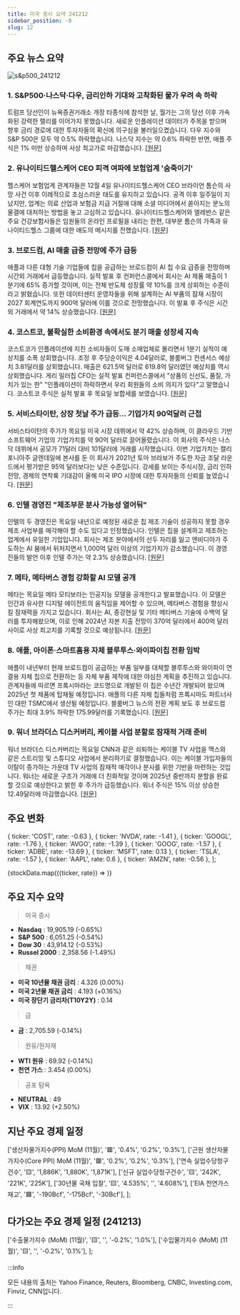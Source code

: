 ```yaml
---
title: 미국 증시 요약 241212
sidebar_position: -9
slug: 12
---
```


## 주요 뉴스 요약

![s&p500_241212](/map/241212.png)

### 1. **S&P500·나스닥·다우, 금리인하 기대와 고착화된 물가 우려 속 하락**

트럼프 당선인이 뉴욕증권거래소 개장 타종식에 참석한 날, 월가는 그의 당선 이후 가속화된 강력한 랠리를 이어가지 못했습니다. 새로운 인플레이션 데이터가 주목을 받으며 향후 금리 경로에 대한 투자자들의 확신에 의구심을 불러일으켰습니다. 다우 지수와 S&P 500은 모두 약 0.5% 하락했습니다. 나스닥 지수는 약 0.6% 하락한 반면, 애플 주식은 1% 미만 상승하며 사상 최고가로 마감했습니다. [[원문]](https://finance.yahoo.com/news/live/stock-market-today-sp-500-nasdaq-dow-slide-with-rate-cuts-sticky-inflation-in-focus-143027556.html)

### 2. **유나이티드헬스케어 CEO 피격 여파에 보험업계 '숨죽이기'**

헬스케어 보험업계 관계자들은 12월 4일 유나이티드헬스케어 CEO 브라이언 톰슨의 사망 사건 이후 이례적으로 조심스러운 태도를 유지하고 있습니다. 공격 이후 일주일이 지났지만, 업계는 의료 산업과 보험금 지급 거절에 대해 소셜 미디어에서 쏟아지는 분노의 물결에 대처하는 방법을 놓고 고심하고 있습니다. 유나이티드헬스케어와 엘레반스 같은 주요 건강보험사들은 임원들의 온라인 프로필을 내리는 한편, 대부분 톰슨의 가족과 유나이티드헬스 그룹에 대한 애도의 메시지를 전했습니다. [[원문]](https://finance.yahoo.com/news/health-insurance-industry-laying-low-in-aftermath-of-unitedhealthcare-ceo-shooting-212258635.html)

### 3. **브로드컴, AI 매출 급증 전망에 주가 급등**

애플과 다른 대형 기술 기업들에 칩을 공급하는 브로드컴이 AI 칩 수요 급증을 전망하며 시간외 거래에서 급등했습니다. 실적 발표 후 컨퍼런스콜에서 회사는 AI 제품 매출이 1분기에 65% 증가할 것이며, 이는 전체 반도체 성장률 약 10%를 크게 상회하는 수준이라고 밝혔습니다. 또한 데이터센터 운영자들을 위해 설계하는 AI 부품의 잠재 시장이 2027 회계연도까지 900억 달러에 이를 것으로 전망했습니다. 이 발표 후 주식은 시간외 거래에서 약 14% 상승했습니다. [[원문]](https://www.bloomberg.com/news/articles/2024-12-12/broadcom-earnings-top-estimates-after-ai-fuels-sales-growth?srnd=phx-technology)

### 4. **코스트코, 불확실한 소비환경 속에서도 분기 매출 성장세 지속**

코스트코가 인플레이션에 지친 소비자들이 도매 소매업체로 몰리면서 1분기 실적이 예상치를 소폭 상회했습니다. 조정 후 주당순이익은 4.04달러로, 블룸버그 컨센서스 예상치 3.81달러를 상회했습니다. 매출은 621.5억 달러로 619.8억 달러였던 예상치를 역시 상회했습니다. 게리 밀러칩 CFO는 실적 발표 컨퍼런스콜에서 "상품의 신선도, 품질, 가치가 있는 한" "인플레이션이 하락하면서 우리 회원들의 소비 의지가 있다"고 말했습니다. 코스트코 주식은 실적 발표 후 목요일 보합세를 보였습니다. [[원문]](https://finance.yahoo.com/news/costco-posts-another-quarter-of-sales-growth-against-an-uncertain-consumer-environment-214633091.html)

### 5. **서비스타이탄, 상장 첫날 주가 급등... 기업가치 90억달러 근접**

서비스타이탄의 주가가 목요일 미국 시장 데뷔에서 약 42% 상승하며, 이 클라우드 기반 소프트웨어 기업의 기업가치를 약 90억 달러로 끌어올렸습니다. 이 회사의 주식은 나스닥 데뷔에서 공모가 71달러 대비 101달러에 거래를 시작했습니다. 이번 기업가치는 캘리포니아주 글렌데일에 본사를 둔 이 회사가 2021년 토마 브라보가 주도한 자금 조달 라운드에서 평가받은 95억 달러보다는 낮은 수준입니다. 강세를 보이는 주식시장, 금리 인하 전망, 경제의 연착륙 기대감이 올해 미국 IPO 시장에 대한 투자자들의 신뢰를 높였습니다. [[원문]](https://www.reuters.com/technology/software-startup-servicetitan-valued-897-bln-shares-jump-42-nasdaq-debut-2024-12-12/)

### 6. **인텔 경영진 "제조부문 분사 가능성 열어둬"**

인텔의 두 경영진은 목요일 내년으로 예정된 새로운 칩 제조 기술이 성공하지 못할 경우 제조 사업부를 매각해야 할 수도 있다고 인정했습니다. 인텔은 칩을 설계하고 제조하는 업계에서 유일한 기업입니다. 회사는 제조 분야에서의 선두 자리를 잃고 엔비디아가 주도하는 AI 붐에서 뒤처지면서 1,000억 달러 이상의 기업가치가 감소했습니다. 이 경영진들의 발언 이후 인텔 주가는 약 2.3% 상승했습니다. [[원문]](https://www.reuters.com/technology/intel-executives-say-manufacturing-spinoff-is-possible-2024-12-12/)

### 7. **메타, 메타버스 경험 강화할 AI 모델 공개**

메타는 목요일 메타 모티보라는 인공지능 모델을 공개한다고 발표했습니다. 이 모델은 인간과 유사한 디지털 에이전트의 움직임을 제어할 수 있으며, 메타버스 경험을 향상시킬 잠재력을 가지고 있습니다. 회사는 AI, 증강현실 및 기타 메타버스 기술에 수백억 달러를 투자해왔으며, 이로 인해 2024년 자본 지출 전망이 370억 달러에서 400억 달러 사이로 사상 최고치를 기록할 것으로 예상됩니다. [[원문]](https://www.reuters.com/technology/artificial-intelligence/meta-releases-ai-model-enhance-metaverse-experience-2024-12-13/)

### 8. **애플, 아이폰·스마트홈용 자체 블루투스·와이파이칩 전환 임박**

애플이 내년부터 현재 브로드컴이 공급하는 부품 일부를 대체할 블루투스와 와이파이 연결용 자체 칩으로 전환하는 등 자체 부품 제작에 대한 야심찬 계획을 추진하고 있습니다. 관계자들에 따르면 프록시마라는 코드명으로 개발된 이 칩은 수년간 개발되어 왔으며 2025년 첫 제품에 탑재될 예정입니다. 애플의 다른 자체 칩들처럼 프록시마도 파트너사인 대만 TSMC에서 생산될 예정입니다. 블룸버그 뉴스의 전환 계획 보도 후 브로드컴 주가는 최대 3.9% 하락한 175.99달러를 기록했습니다. [[원문]](https://www.bloomberg.com/news/articles/2024-12-12/apple-nears-switch-to-in-house-bluetooth-and-wi-fi-chip-for-iphone-home?srnd=homepage-asia)

### 9. **워너 브라더스 디스커버리, 케이블 사업 분할로 잠재적 거래 준비**

워너 브라더스 디스커버리는 목요일 CNN과 같은 쇠퇴하는 케이블 TV 사업을 맥스와 같은 스트리밍 및 스튜디오 사업에서 분리하기로 결정했습니다. 이는 케이블 가입자들의 이탈이 증가하는 가운데 TV 사업의 잠재적 매각이나 분사를 위한 기반을 마련하는 것입니다. 워너는 새로운 구조가 거래에 더 친화적일 것이며 2025년 중반까지 분할을 완료할 것으로 예상한다고 밝힌 후 주가가 급등했습니다. 워너 주식은 15% 이상 상승한 12.49달러에 마감했습니다. [[원문]](https://www.reuters.com/business/media-telecom/warner-bros-discovery-restructure-split-tv-streaming-businesses-into-two-units-2024-12-12/)

## 주요 변화

  { ticker: 'COST', rate: -0.63 },
  { ticker: 'NVDA', rate: -1.41 },
  { ticker: 'GOOGL', rate: -1.76 },
  { ticker: 'AVGO', rate: -1.39 },
  { ticker: 'GOOG', rate: -1.57 },
  { ticker: 'ADBE', rate: -13.69 },
  { ticker: 'MSFT', rate: 0.13 },
  { ticker: 'TSLA', rate: -1.57 },
  { ticker: 'AAPL', rate: 0.6 },
  { ticker: 'AMZN', rate: -0.56 },
];

{stockData.map(({ticker, rate}) => <StockCardMini key={ticker} ticker={ticker} rate={rate}></StockCardMini>)}

## 주요 지수 요약

> 미국 증시

- **Nasdaq** : 19,905.19 (-0.65%)
- **S&P 500** : 6,051.25 (-0.54%)
- **Dow 30** : 43,914.12 (-0.53%)
- **Russel 2000** : 2,358.56 (-1.49%)

> 채권

- **미국 10년물 채권 금리** : 4.326 (0.00%)
- **미국 2년물 채권 금리** : 4.193 (+0.16%)
- **미국 장단기 금리차(T10Y2Y)** : 0.14

> 금

- **금** : 2,705.59 (-0.14%)

> 원유/원자재

- **WTI 원유** : 69.92 (-0.14%)
- **천연 가스** : 3.454 (0.00%)

> 공포 탐욕

- **NEUTRAL** : 49
- **VIX** : 13.92 (+2.50%)

## 지난 주요 경제 일정

  ['생산자물가지수(PPI) MoM (11월)', '🟥', '0.4%', '0.2%', '0.3%'],
  ['근원 생산자물가지수(Core PPI) MoM (11월)', '🟥', '0.2%', '0.2%', '0.3%'],
  ['연속 실업수당청구건수', '🟨', '1,886K', '1,880K', '1,871K'],
  ['신규 실업수당청구건수', '🟨', '242K', '221K', '225K'],
  ['30년물 국채 입찰', '🟨', '4.535%', '', '4.608%'],
  ['EIA 천연가스재고', '🟩', '-190Bcf', '-175Bcf', '-30Bcf'],
];

<EconomicCalendar data={eventsData} />

## 다가오는 주요 경제 일정 (241213)

  ['수출물가지수 (MoM) (11월)', '🟨', '', '-0.2%', '1.0%'],
  ['수입물가지수 (MoM) (11월)', '🟨', '', '-0.2%', '0.1%'],
];

<EconomicCalendar data={nextEventsData} />

:::info

모든 내용의 출처는 Yahoo Finance, Reuters, Bloomberg, CNBC, Investing.com, Finviz, CNN입니다.

:::
